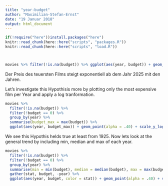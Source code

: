 ```yaml
---
title: "year-budget"
author: "Maximilian-Stefan-Ernst"
date: "19 Januar 2018"
output: html_document
---
```


```r
if(!require("here"))install.packages("here")
knitr::read_chunk(here::here("scripts", "packages.R"))
knitr::read_chunk(here::here("scripts", "load.R"))
```

```r
```

```r
```

```r
movies %>% filter(!is.na(budget)) %>% ggplot(aes(year, budget)) + geom_point(alpha = .40)
```

Der Preis des teuersten Films steigt exponentiell ab dem Jahr 2025 mit den Jahren.

Let's investigate this Hypothisis more by plotting only the most expensive film per Year and apply a log tranformation.

```r
movies %>%
  filter(!is.na(budget)) %>% 
  filter(!budget == 0) %>%
  group_by(year) %>%
  summarise(budget_max = max(budget)) %>%
  ggplot(aes(year, budget_max)) + geom_point(alpha = .40) + scale_y_log10()
```

We see this Hypothis helds true at least from 1925.
Now lets look at the general trend by including min, median and max of each year.

```r
movies %>%
  filter(!is.na(budget)) %>% 
  filter(!budget == 0) %>%
  group_by(year) %>%
  summarise(min = min(budget), median = median(budget), max = max(budget)) %>%
  gather(stat, budget, -year) %>% 
  ggplot(aes(year, budget, color = stat)) + geom_point(alpha = .40) + scale_y_log10()
```